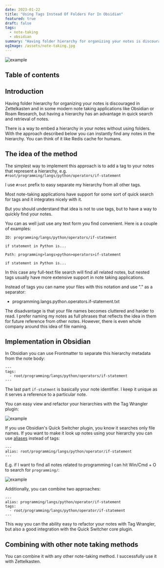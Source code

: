 ```yaml
---
date: 2023-01-22
title: "Using Tags Instead Of Folders For In Obsidian"
featured: true
draft: false
tags:
  - note-taking
  - obsidian
summary: "Having folder hierarchy for organizing your notes is discouraged in Zettelkasten and in some modern note taking applications like Obsidian or Roam Research, but having a hierarchy has an advantage in quick search and retrieval of notes."
ogImage: /assets/note-taking.jpg
---
```


![example](/assets/note-taking.jpg)

## Table of contents

## Introduction

Having folder hierarchy for organizing your notes is discouraged in Zettelkasten and in some modern note taking applications like Obsidian or Roam Research, but having a hierarchy has an advantage in quick search and retrieval of notes.

There is a way to embed a hierarchy in your notes without using folders. With the approach described below you can instantly find any notes in the hierarchy. You can think of it like Redis cache for humans.

## The idea of the method

The simplest way to implement this approach is to add a tag to your notes that represent a hierarchy, e.g. `#root/programming/langs/python/operators/if-statement`

I use `#root` prefix to easy separate my hierarchy from all other tags.

Most note-taking applications have support for some sort of quick search for tags and it integrates nicely with it.

But you should understand that idea is not to use tags, but to have a way to quickly find your notes.

You can as well just use any text form you find convenient. Here is a couple of examples:

```
ID: programming/langs/python/operators/if-statement

if statement in Python is...
```

```
Path: programming>langs>python>operators>if-statement

if statement in Python is...
```

In this case any full-text file search will find all related notes, but nested tags usually have more extensive support in note taking applications.

Instead of tags you can name your files with this notation and use "." as a separator:

- programming.langs.python.operators.if-statement.txt

The disadvantage is that your file names becomes cluttered and harder to read. I prefer naming my notes as full phrases that reflects the idea in them for future reference from other notes. However, there is even whole company around this idea of file naming.

## Implementation in Obsidian

In Obsidian you can use Frontmatter to separate this hierarchy metadata from the note body:

```
---
tags:
  - root/programming/langs/python/operators/if-statement
---
```

The last part `if-statment` is basically your note identifier. I keep it unique as it serves a reference to a particular note.

You can easy view and refactor your hierarchies with the Tag Wrangler plugin:

![example](/assets/20230123000407.png)

If you use Obsidian's Quick Switcher plugin, you know it searches only file names. If you want to make it look up notes using your hierarchy you can use [aliases](https://help.obsidian.md/Linking+notes+and+files/Aliases) instead of tags:

```
---
alias: root/programming/langs/python/operator/if-statement
---
```

E.g. if I want to find all notes related to programming I can hit Win/Cmd + O to search for `programming/`:

![example](/assets/20230123000713.png)

Additionally, you can combine two approaches:

```
---
alias: programming/langs/python/operator/if-statement
tags:
  - root/programming/langs/python/operator/if-statement
---
```

This way you can the ability easy to refactor your notes with Tag Wrangler, but also a good integration with the Quick Switcher core plugin.

## Combining with other note taking methods

You can combine it with any other note-taking method. I successfully use it with Zettelkasten.
